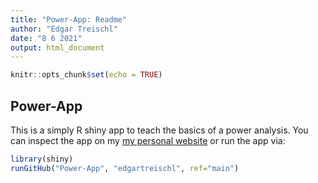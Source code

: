 ```yaml
---
title: "Power-App: Readme"
author: "Edgar Treischl"
date: "8 6 2021"
output: html_document
---
```


```r
knitr::opts_chunk$set(echo = TRUE)
```

## Power-App

This is a simply R shiny app to teach the basics of a power analysis. You can inspect the app on my [my personal website](http://edgar-treischl.de/apps/power-analysis/) or run the app via:

```r
library(shiny)
runGitHub("Power-App", "edgartreischl", ref="main")
```
